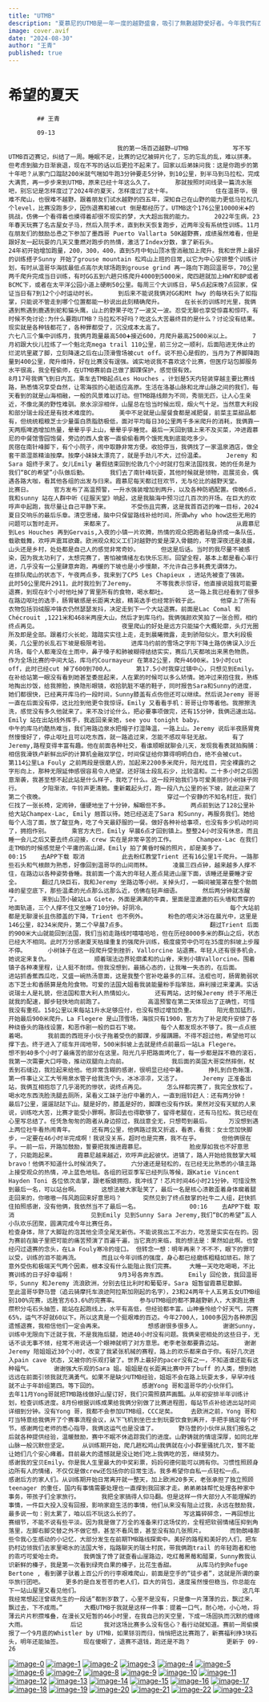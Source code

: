 ```yaml
---
title: "UTMB"
description: "夏慕尼的UTMB是一年一度的越野盛會，吸引了無數越野愛好者。今年我們有四個人參加UTMB的組別，而且都安全完賽了！"
image: cover.avif
date: "2024-08-30"
author: "王青"
published: true
---
```

# 希望的夏天   
            ## 王青
                 
            09-13
           
                               　　我的第一场百迈越野—UTMB         　　写不写UTMB百迈赛记，纠结了一周。睡眠不足，比赛的记忆被碎片化了，忘的忘乱的乱，难以拼凑。但考虑到脑力日渐衰退，现在不写的话以后更捡不起来了。回家以后弟妹问我：这是你跑步的第十年吧？从家门口蹓跶200米就气喘如牛跑3分钟要走5分钟，到10公里，到半马到马拉松，完成大满贯，再一步步来到UTMB，原来已经十年这么久了。      那就按照时间线录一篇流水账吧，别忘记是怎样度过了2024年的夏天，怎样度过了这十年。         　　住在温哥华，很难不爬山，也很难不越野。跟着朋友们试水越野的四五年，深知自己在山野的能力更低马拉松几个level，比赛没跑多少，因伤退赛和被cut 倒是都经历了。UTMB这个176公里10000米➕的挑战，仿佛一个看得着也摸得着却很不现实的梦，大大超出我的能力。      2022年生病，23年春天玩赛了名古屋女子马，然后入院手术，直到秋天恢复跑步，近两年没有系统性训练。11月在朋友们的鼓励怂恿之下参加了墨西哥 Puerto Vallarta 50K越野赛，成绩虽然难看，但是跟好友一起玩耍的几天又重燃对跑步的热情，激活了Index分数，拿了新石头。                    　　24年初开始增加跑量，200，300，400，直到5月中旬山顶冰雪消融加上爬升。我和世界上最好的训练搭子Sunny 开始了grouse mountain 松鸡山上班的日常,以它为中心安排整个训练计划，有时从温哥华海拔最低点高尔夫球场跑到grouse grind 再一路向下跑回温哥华，70公里两千爬升完成当日训练，有时GG五到六趟只练爬升4000到5000米，爬四趟就加上HWY和BP或者BCMC下，或者在太平洋公园小道上硬刷50公里。每周三个大训练日，早5点起床晚7点回家，保证当日有7到12个小时运动时长。      到后来不能说我俩对GG和Mt hwy 的每块石头了如指掌，只能说不管走到哪个位置都能一秒说出此刻精确爬升。      在长长的训练时光里，我俩遇到熊遇到鹿遇到蛇和猫头鹰，山上的野果子吃了一波又一波。忍受无聊也享受惊喜和惊吓。有时候不免讨论:为什么要跑UTMB？马拉松不好吗？吃这么大苦最终目的是什么？讨论没有结果。现实就是各种钱都花了，各种罪都受了，沉没成本太高了。                                                     　　六七八三个集中训练月，我俩月跑量最高500➕接近600，月爬升最高25000米以上。      7月初跟大伙儿拉练了一个魁北克mega trail 110公里，前三分之一顺利，后面陷进无休止的烂泥坑里崴了脚，立刻降速之后在山顶滑雪场被cut off。说不担心是假的，当月为了养脚降跑量到400公里，爬升维持，好在比赛没有逞强。诚实地说我不喜欢这个比赛，但医疗站包脚服务水平很高，我全程偷师，在UTMB赛前自己做了脚踝保护，感觉很有效。                               　　8月17号我俩飞到日内瓦，乘车去TMB起点Les Houches 。计划是5天内轻装穿越主要比赛线路，熟悉情况享受自然，让零海拔的心脏适应高原。生活在洛基山脉和北岸山脉之间的我们，每天看到的就是山海相融，一般的风景难以打动。但TMB路线颇为不同，秀丽无匹，让人心生亲近，不像北美的野性难驯。泉水淙淙相伴，山屋总在恰当时候出现，烟火气十足。当然意大利段和部分瑞士段还是有技术难度的。      美中不足就是山屋餐食都是减肥餐，前菜主菜甜品都有，但统统粗粮芝士少量蛋白质脂肪极低，面对平均每日30公里两千多米爬升的消耗，我俩靠一天两瓶啤酒增加热量，晕晕乎乎上山，晕晕乎乎睡觉。最后一天回到镇上来不及买菜，冲进霞慕尼的中餐馆雪园饱餐，旁边的西人食客一直偷偷看两个饿死鬼到底能吃多少。                                                                　　民宿在南针峰脚下，有个小院子，闹中取静非常方便。收拾停当，我俩找了一家温泉酒店，做全套干蒸湿蒸精油按摩。按摩小妹妹太漂亮了，就是手劲儿不大，过份温柔。      Jeremy 和Sara 姐终于来了。女儿Emily 暑假结束回到伦敦几个小时就打包来法国找我，她的任务是为我们“BC的希望”小队做后勤。      我们去了南针峰玩耍，其他时候就是领物，逛展览会，偶遇各路大咖，看其他各组的出发与归来。霞慕尼每天都过狂欢节，无与伦比的越野天堂。                                                                                                 　　比赛日。      官方发布了高温预警，一升水强装增加到两升，以及各种防晒配置。傍晚6点，我和sunny 站在人群中听《征服天堂》响起，这是我脑海中预习过几百次的开场。在巨大的欢呼声中起跑，我尽量让自己平静下来。      不受伤且完赛，这是我首百迈的唯一目标，2024夏日交响乐的最后乐章。清空思绪，脑中只保留路线补给时间，所谓why who how这些无用的问题可以暂时走开。      来都来了。                               　　从霞慕尼到Les Houches 再到Gervais,入夜的小镇一片欢腾，热情的观众把跑者贴身挤成一条队伍，载歌载舞，欢呼声震耳欲聋。欧洲观众和义工们对越野的爱是深入骨髓的，不管深夜还是凌晨，山头还是乡村，处处都是自己人的感觉非常奇妙。      但这是后话。当时的我尽量不被感染，因为我太功利了，太想完赛了，害怕被情绪左右快乐忘形。回望全程，基本上都是看心率行进，几乎没有一公里肆意奔跑，再缓的下坡也是小步慢颠，不允许自己多耗费无谓体力。                    　　在排队爬山的状态下，午夜两点多，我来到了CP5 Les Chapieux ，进站先被查了强装。     此时50公里爬升2911，此时我捡到了Jeremy。      不等我表示惊讶，他直接说姐我可能要退赛，到现在8个小时他吐掉了胃里所有的食物，喝水都吐。      这一路上我已经看到了很多在路边呕吐的选手，肠胃敏感是长距离大敌，精英选手也经常折戟于此。      他穿上了所有衣物包括羽绒服冲锋衣仍然瑟瑟发抖，决定走到下一个大站退赛。前面是Lac Comal 和Chécrouit ,1221米和468米两座大山，然后才到库马约。我俩强颜欢笑拍了一张合照，相约终点再见。                    　　夜里爬山的好处是远方只能描个大概轮廓，头灯光圈所及即是全部。跟着灯火长蛇，踏踏实实往上走，走到晨曦微露，走到骄阳似火。意大利段极美，几公里的长乱石下坡是极限考验。      进库马约前的雪场之字形下降土路仿佛误入沙丘片场，每个人都淹没在土雨中，鼻子嗓子和肺被糊得结结实实，赛后几天都咳出来黑色物质。                                          　　作为全场比赛的中间大站，库马约Courmayeur 在第82公里，爬升4600米。19小时cut off，此时已经cut 掉了600到700人。      第17.5小时我穿过镇中心，只想见到Emily。在补给站第一眼没有看到她甚至委屈起来，人在累的时候可以多么矫情。她冲过来抱住我，熟练地掏出炒饭，给我擦脸，换隐形眼镜，收拾肮脏不堪的鞋子，同时报告Sara和Sunny的进度，她们都很快，已经离开库马约一段时间，Sunny膝盖有点伤但还可以继续。然后说Jeremy 哥哥一直在后面没有停，这比捡到他更令我惊讶。Emily 又看看手机：哥哥让你等着他。我擦擦洗洗，感觉没有多久他就来了。来不及讨论什么，把必要事项做完，还有15分钟，我俩迅速出站。Emily 站在出站线外挥手，我返回亲亲她，see you tonight baby。                               　　中午的库马约酷热难当，我们用路边泉水把帽子打湿降温，一路上山。Jeremy 说后半夜肠胃竟然慢慢好了，停止呕吐且可以吃东西，就一路追过来，怎能不感叹年轻无敌。      有了Jeremy,路程变得丰富有趣。他在前面各种社交，看谁顺眼就聊会儿天，发现我看表就拍胸脯：相信我滑铁卢新鲜出炉的计算机金融双学位，时间保证给你算得明明白白，绝不会被cut。         　　第114公里La Fouly 之前两段是很磨人的，加起来2200多米爬升，阳光炫目，完全裸露的之字形向上，那种无限延伸感很容易令人绝望。还好瑞士段乱石少，比较温和。二十多小时之后困意渐袭，我甚至想不起此站是什么样子，我吃了什么。这一段开始我们与可爱美丽的小树妹子同行。      夕阳渐浓，牛铃声更清脆。重新戴起头灯，跑一段八九公里的长下坡，就此迎来了第二个夜晚。                               　　穿过一个安静的不知名村庄，我们仨找了一张长椅，定闹钟，僵硬地坐了十分钟，解睏但不多。      两点前到达了128公里补给大站Champex-Lac, Emily 翘首以待。她已经送走了Sara 和Sunny，再服务我们。她给每个人泡了面，放了酸豆角，吃了今天最舒服的一餐。做好各种补给事项，也没有多少机动时间了，拥抱作别。      乘官方大巴，Emily 早晨6点才回到镇上。整整24小时没有休息，而且睡一会儿之后又要去终点迎接，crew 实在是非常辛苦的工作。      Champex-Lac 在我们走TMB的时候感觉是个平庸的高山湖，Emily 拍了黄昏时候的照片，却是美多了。                                    00:15    去APP下载 取消       　　此去粉红教堂Trient 还有16公里1千爬升。一路那些石头和气根颇为熟悉，好像回到温哥华的山间雨林。      凌晨三四点钟，越来越多人撑不住，在路边以各种姿势昏睡。我前面一个高大的年轻人差点晃进山崖下面，该睡还是要睡才安全。      翻过几块巨石，我和Jeremy 坐路边等小树。关掉头灯，一瞬间被笼罩在整个勃朗峰的星空底下，那些温柔的光点那么远那么近，仿佛在轻声细语。      然后两分钟就冻醒了。      来到山顶小破站La Giete，外面是满满的牛粪，里面是湿漉漉的石头墙和贯穿的地面轨道，三个人撑不住又坐睡了10分钟。好阴冷。                    　　每个大站前都是无聊漫长且伤膝盖的下降，Trient 也不例外。      粉色的塔尖沐浴在晨光中，这里是146公里，8234米爬升，第二个早晨7点多。                    　　翻过Trient 后面的900米大山就能回到法国，我们当初走路线时嘻嘻哈哈，但在历经8000多米的群山之后，状态已经大不相同。此时万分感谢夏天枯燥重复的强爬升训练，极度疲劳中仍可在35度的斜坡上步履不停。      小树妹子在这一段爬升受到挫折，Vallorcine 站退赛。年轻人还有很多机会，她说定来复仇。         　　顺着瑞法边界轮廓柔和的山脊，来到小镇Vallorcine。围着镇子各种凑里程，让人挺不耐烦。但我没想到，最搞心态的，让我唯一失态的，在后面。      进站抓香蕉西瓜吃，又盛一碗热汤意面，这是我整个官补吃最多的三样。法棍也可，肠胃脆弱状态下芝士和香肠算是危险食物。可爱的法国大姐看我装能量粉手指笨拙，麻利接过来灌满。实话说瑞士人是礼貌，但法国和意大利人热情如火。      还有两站，这时候Jeremy 终于不用迁就我的配速，脚步轻快地向前跑了。         　　高温预警在第二天体现出了正确性，可惜我没有重视。158公里以来每站1升水足够应付，也没有想过增加负重。      阳光愈加猛烈，开始最后900米爬升。La Flegere 是山顶雪场，海拔只有1900，官方为了补足爬升安排了各种绕昏头的路线设置，和恶作剧一般的巨石下坡。      每个人都发现水不够了。我一点点抿着喝。      我前面的西班牙小伙子拖着受伤的脚踝，步履蹒跚。不得不超过他，希望他可以撑下去。终于进入了缆车开阔地带，500米斜坡上去就是终点前最后一站La Flegere。      想不到40多个小时了最痛苦的部分在这里。阳光几乎把路面烤化了，每一步都是踩不稳的滚石，我第一次需要大口呼吸，推动双腿向上向前。         　　我后面的英国大哥突然摔倒，杖丢到石缝边，我捡起来给他。他非常含糊的感谢，很明显已经中暑。      挣扎到白色帐篷，第一件事让义工大爷用泉水管子给我洗个头，冰冰凉凉，又活了。      Jeremy 正准备出站，我俩互相抱怨了几乎渴死的惨状，说终点再见。      怎么样都完赛了，我完全放松了。喝水吃东西洗脸洗腿去厕所，呆看义工妹子治疗中暑的人，一直到摇铃赶人：还有两分钟！                    　　最后7公里，遛遛跶跶下山。腿是好的，膝盖是好的，脚踝也没有作妖。果然对没有天赋的人来说，训练吃大苦，比赛才能受小罪啊。那回去也得歇够了，留得老腿在，还有马拉松。我已经在心里写总结了。任凭急匆匆的跑者从身边掠过，我战意全无，只想苟到最后。     万没想到遇上两位社牛看热闹青年。     还有两公里，他俩路过我又折返，看表，看我：女士您加快脚步，一定要在46小时半完成啊！我说没关系，超时也是完赛，我不在乎。      但他俩很在乎。一前一后，开路加鼓励，誓要把我推进霞慕尼。         　　脸皮厚如我也不好意思了，只能跑起来。      霞慕尼越来越近，欢呼声此起彼伏。进镇了，路人开始给我鼓掌大喊bravo！他俩不知道什么时候消失了。      六分速还是轻松的，在已经无比熟悉的小镇主路上接受观众的热情，冲上蓝色地毯。各组的冠亚季军已经列队等候，跟Katie Vincent Hayden Toni 各位依次击掌，跟老板娘拥抱，我冲线了！芯片时间46小时21分钟，可惜没熬到最后一名，可以站台啊。      这想法被大家耻笑了，最后一名是核心溃散歪着身体瘸着腿走回来的，你嗷嗷一阵风跑回来好意思吗？      突然见到了终点鼓掌的社牛二人组，赶快抓住拍照感谢，没有他俩，我依然当不了最后一名。              00:16    去APP下载 取消                  　　见到Emily 见到Sunny Sara Jeremy,我们“BC的希望”五人小队欢乐团聚，圆满完成今年比赛任务。                                          　　检查身体，除了大脚趾的泡其他全须全尾无新伤。不能说我出工不出力，吃苦是实实在在的。因为赛前在脑子里把可能的痛苦预演了百遍千遍，当它真的来临，我的想法是：果然如此啊。也曾经闪过退赛的念头，在La Fouly寒冷的垭口。 但转念一想：明年再来？不不不，眼下的罪可以受，训练的泪不能再流。      而且以今年训练的强度，身心都已经磨练粗糙如顽石。除了意外受伤和极端天气两个因素，根本没有什么能阻止我们完赛。    大睡一天吃吃喝喝，不比赛训练的日子好幸福啊！         　　9月3号各奔东西。      Emily 回伦敦，我回温哥华，Sunny 和Jeremy 流浪欧洲，分别去往比利时和葡萄牙。Sara 姐暂留霞慕尼歇脚。      至此温哥华野马营（追云骑摩托车浪迹阿拉斯加刚起的名字），23和24两年十人五男五女UTMB组别100%完赛，远胜官方63.6%的完赛率。      参与UTMB组的都不算越野新人，大家跑比赛攒积分屯石头抽签，能站在起跑线上，水平有高低，但经验都丰富。山神垂怜给个好天气，完赛65%，运气不好就60以下。所以这真是一个挺艰难的百迈。今年2700人，1000多因为各种原因遗憾退赛，我相信他们一定会再来。         　　想感谢很多很多人。      谢谢Sunny，训练中无限向下迁就于我，不是我拖后腿，她进40小时没有问题。我俩亲密相处的这些日子，无话不谈无事不倾，经常不用说话一个眼神就明了对方意思。老李老张都要靠边站。      谢谢Jeremy 陪姐姐近30个小时，改变了我紧张机械的赛程，路上的欢乐都来自于你。有好几次进入pain cave 状态，又被你的乐观打破了。世界上最好的pacer没有之一，不知道谁还能有这种福气。      谢谢强大乐观的Sara 姐。姐姐是在长距离比赛中开了buff 的人类，想到她远远在前面引领我就充满勇气。如果不是缺少UTMB经验，姐姐不会在路上玩耍太多，早早冲线就不止于年龄组第四。等下回的。         　　感谢Yong 哥和温哥华的小伙伴们。      去年11月Yong哥就把TMB路线做好山屋订好，我们只需照葫芦画瓢。从年初安排半年训练计划，检查训练进度。8月份根据训练成果给我俩分别做了比赛进程图，每站节点补给进出站时间详细到分钟。没有Yong 哥，我都不会参加UTMB组，CCC足矣。    去欧洲之前，Yong 哥和叮当特意给我俩开了个赛事流程会议，从下飞机到坐巴士到玩耍饮食到离开，手把手搞定每个环节。感谢两位老师的悉心指导，我俩这运气也是没谁了。      野马营的小伙伴从我们报名之后就各种提供经验，温暖鼓励，赛中不眠不休追踪我们的进度。山野铸就的情谊深厚，如同北岸山脉一般沉默但坚定。    从训练期开始，爬几趟松鸡山我俩就在小小群里骚扰几次，誓不能让她们几个安心瘫着。目前最大的遗憾就是没让她们吃上我俩吃的苦，继续努力。         　　感谢我的宝贝Emily。你是我人生里最大的中奖彩票，妈妈何德何能可以拥有你。习惯性照顾身边所有人的情绪，不仅仅是做crew还包括你的日常生活。我多希望你自私一点轻松一点。      感谢后方的家人们。从训练期开始日常离开就一整天，加上欧洲20多天，老张承担了独立照顾teenager 的重任，国内有事情需要处理也一直撑到我回家才走。弟弟弟妹帮忙处理各种家中事务，带孩子们全家旅行。      我把全家搞得人仰马翻。但是这样一件大部分人不能理解的事情，一件巨大投入没有回报，影响家庭生活的事情，他们从来没有阻止过我，永远在鼓励我，最多说一句：别太累了，咱以后不玩这么长的了。         　　写这篇碎碎念，一再回想比赛细节，不能不说有些平淡。因为我是做了万全的准备来打这场仗的，全程把软弱情绪压抑到角落里，左脚右脚交替之外不做它想，甚至不看风景，甚至没有拍几张照片。       而勃朗峰那些令我心生感动的小记忆，大部分发生在前期TMB路线探索中。美好的路程和美好的人们，把车扔村边领我们去家里喝水的法国大爷，指路聊天的瑞士村民，带我俩跑trail 的年轻跑者和他的乖巧可爱哈士奇。      我俩饿了馋了就查看山崖路边，吃红莓黑莓和醋栗，Sunny教我认识新鲜的榛子，我是第一次看到绿壳白果的榛子，比花生香甜。      从库马约到Refuge Bertone , 看到骡子驮着上百公斤的行李艰难爬山，前面是空手的“徒步者”，这就是所谓的豪华旅行团吧。      更多的是白发苍苍的老人们，巨大的背包，速度虽然慢但稳当，你总能在下一站山屋里又看见他们。                                          　　这几年我经常想起汪曾祺先生的一段话“都到岁数了，心里不是没有，只是像一片薄薄的云，飘过来，飘过去，下不成雨。”      大概UTMB于我就是这样一件事：提着一口气，耐心地，小心地，将薄云片片积攒堆叠，在漫长又短暂的46小时里，在我自己的天空里，下成一场固执而沉默的缠绵大雨。         　　后记      我对这场比赛多么没有信心？看行动就知道。赛前一周偷摸报了一个9月底的Whistler by UTMB，如果铩羽而归，悄悄把这比赛跑了，新赛福利挣3块石头，明年还能抽签。      现在傻眼了，退赛不退钱，跑还是不跑？          更新于 09-26   

[![image-0](https://ss2.meipian.me/users/2506412/a9d3690a30934febbaa1fa4bc4783639.jpeg?meipian-watermark/bucket/ivwen/key/dXNlcnMvMjUwNjQxMi9hOWQzNjkwYTMwOTM0ZmViYmFhMWZhNGJjNDc4MzYzOS5qcGVn/nickname/546L6Z2S/userid/MjUwNjQxMg==/sign/6569ccc42eb1ca9fce063698dbd8e9b4%7cimageView2/2/w/750/interlace/0/q/80)](https://ss2.meipian.me/users/2506412/a9d3690a30934febbaa1fa4bc4783639.jpeg?meipian-watermark/bucket/ivwen/key/dXNlcnMvMjUwNjQxMi9hOWQzNjkwYTMwOTM0ZmViYmFhMWZhNGJjNDc4MzYzOS5qcGVn/nickname/546L6Z2S/userid/MjUwNjQxMg==/sign/6569ccc42eb1ca9fce063698dbd8e9b4%7cimageView2/2/w/750/interlace/0/q/80)
[![image-1](https://ss2.meipian.me/users/2506412/e3acc72fb8804b158ffe622c63667bca.jpeg?meipian-watermark/bucket/ivwen/key/dXNlcnMvMjUwNjQxMi9lM2FjYzcyZmI4ODA0YjE1OGZmZTYyMmM2MzY2N2JjYS5qcGVn/nickname/546L6Z2S/userid/MjUwNjQxMg==/sign/6569ccc42eb1ca9fce063698dbd8e9b4%7cimageView2/2/w/750/interlace/0/q/80)](https://ss2.meipian.me/users/2506412/e3acc72fb8804b158ffe622c63667bca.jpeg?meipian-watermark/bucket/ivwen/key/dXNlcnMvMjUwNjQxMi9lM2FjYzcyZmI4ODA0YjE1OGZmZTYyMmM2MzY2N2JjYS5qcGVn/nickname/546L6Z2S/userid/MjUwNjQxMg==/sign/6569ccc42eb1ca9fce063698dbd8e9b4%7cimageView2/2/w/750/interlace/0/q/80)
[![image-2](https://ss2.meipian.me/users/2506412/adf6c1046bf146a999cb85b85810d164.jpeg?meipian-watermark/bucket/ivwen/key/dXNlcnMvMjUwNjQxMi9hZGY2YzEwNDZiZjE0NmE5OTljYjg1Yjg1ODEwZDE2NC5qcGVn/nickname/546L6Z2S/userid/MjUwNjQxMg==/sign/6569ccc42eb1ca9fce063698dbd8e9b4%7cimageView2/2/w/750/interlace/0/q/80)](https://ss2.meipian.me/users/2506412/adf6c1046bf146a999cb85b85810d164.jpeg?meipian-watermark/bucket/ivwen/key/dXNlcnMvMjUwNjQxMi9hZGY2YzEwNDZiZjE0NmE5OTljYjg1Yjg1ODEwZDE2NC5qcGVn/nickname/546L6Z2S/userid/MjUwNjQxMg==/sign/6569ccc42eb1ca9fce063698dbd8e9b4%7cimageView2/2/w/750/interlace/0/q/80)
[![image-3](https://ss2.meipian.me/users/2506412/9881dac5046d4f4580c5ed920ced672e.jpeg?meipian-watermark/bucket/ivwen/key/dXNlcnMvMjUwNjQxMi85ODgxZGFjNTA0NmQ0ZjQ1ODBjNWVkOTIwY2VkNjcyZS5qcGVn/nickname/546L6Z2S/userid/MjUwNjQxMg==/sign/6569ccc42eb1ca9fce063698dbd8e9b4%7cimageView2/2/w/750/interlace/0/q/80)](https://ss2.meipian.me/users/2506412/9881dac5046d4f4580c5ed920ced672e.jpeg?meipian-watermark/bucket/ivwen/key/dXNlcnMvMjUwNjQxMi85ODgxZGFjNTA0NmQ0ZjQ1ODBjNWVkOTIwY2VkNjcyZS5qcGVn/nickname/546L6Z2S/userid/MjUwNjQxMg==/sign/6569ccc42eb1ca9fce063698dbd8e9b4%7cimageView2/2/w/750/interlace/0/q/80)
[![image-4](https://ss2.meipian.me/users/2506412/5dda1d5a6e5a41108d5770147b6d6c4a.jpeg?meipian-watermark/bucket/ivwen/key/dXNlcnMvMjUwNjQxMi81ZGRhMWQ1YTZlNWE0MTEwOGQ1NzcwMTQ3YjZkNmM0YS5qcGVn/nickname/546L6Z2S/userid/MjUwNjQxMg==/sign/6569ccc42eb1ca9fce063698dbd8e9b4%7cimageView2/2/w/750/interlace/0/q/80)](https://ss2.meipian.me/users/2506412/5dda1d5a6e5a41108d5770147b6d6c4a.jpeg?meipian-watermark/bucket/ivwen/key/dXNlcnMvMjUwNjQxMi81ZGRhMWQ1YTZlNWE0MTEwOGQ1NzcwMTQ3YjZkNmM0YS5qcGVn/nickname/546L6Z2S/userid/MjUwNjQxMg==/sign/6569ccc42eb1ca9fce063698dbd8e9b4%7cimageView2/2/w/750/interlace/0/q/80)
[![image-5](https://ss2.meipian.me/users/2506412/b238bc13a9914e5eb47c8d5276cd233f.jpeg?meipian-watermark/bucket/ivwen/key/dXNlcnMvMjUwNjQxMi9iMjM4YmMxM2E5OTE0ZTVlYjQ3YzhkNTI3NmNkMjMzZi5qcGVn/nickname/546L6Z2S/userid/MjUwNjQxMg==/sign/6569ccc42eb1ca9fce063698dbd8e9b4%7cimageView2/3/w/750/interlace/0/q/80)](https://ss2.meipian.me/users/2506412/b238bc13a9914e5eb47c8d5276cd233f.jpeg?meipian-watermark/bucket/ivwen/key/dXNlcnMvMjUwNjQxMi9iMjM4YmMxM2E5OTE0ZTVlYjQ3YzhkNTI3NmNkMjMzZi5qcGVn/nickname/546L6Z2S/userid/MjUwNjQxMg==/sign/6569ccc42eb1ca9fce063698dbd8e9b4%7cimageView2/3/w/750/interlace/0/q/80)
[![image-6](https://ss2.meipian.me/users/2506412/0b054eb0614e4205a25633904104e319.jpeg?meipian-watermark/bucket/ivwen/key/dXNlcnMvMjUwNjQxMi8wYjA1NGViMDYxNGU0MjA1YTI1NjMzOTA0MTA0ZTMxOS5qcGVn/nickname/546L6Z2S/userid/MjUwNjQxMg==/sign/6569ccc42eb1ca9fce063698dbd8e9b4%7cimageView2/2/w/750/interlace/0/q/80)](https://ss2.meipian.me/users/2506412/0b054eb0614e4205a25633904104e319.jpeg?meipian-watermark/bucket/ivwen/key/dXNlcnMvMjUwNjQxMi8wYjA1NGViMDYxNGU0MjA1YTI1NjMzOTA0MTA0ZTMxOS5qcGVn/nickname/546L6Z2S/userid/MjUwNjQxMg==/sign/6569ccc42eb1ca9fce063698dbd8e9b4%7cimageView2/2/w/750/interlace/0/q/80)
[![image-7](https://ss2.meipian.me/users/2506412/89c6e032175e45d1bf5caf0b23023928.jpeg?meipian-watermark/bucket/ivwen/key/dXNlcnMvMjUwNjQxMi84OWM2ZTAzMjE3NWU0NWQxYmY1Y2FmMGIyMzAyMzkyOC5qcGVn/nickname/546L6Z2S/userid/MjUwNjQxMg==/sign/6569ccc42eb1ca9fce063698dbd8e9b4%7cimageView2/2/w/750/interlace/0/q/80)](https://ss2.meipian.me/users/2506412/89c6e032175e45d1bf5caf0b23023928.jpeg?meipian-watermark/bucket/ivwen/key/dXNlcnMvMjUwNjQxMi84OWM2ZTAzMjE3NWU0NWQxYmY1Y2FmMGIyMzAyMzkyOC5qcGVn/nickname/546L6Z2S/userid/MjUwNjQxMg==/sign/6569ccc42eb1ca9fce063698dbd8e9b4%7cimageView2/2/w/750/interlace/0/q/80)
[![image-8](https://ss2.meipian.me/users/2506412/f39ae5c9a23c4425bca311a30e4ab836.jpeg?meipian-watermark/bucket/ivwen/key/dXNlcnMvMjUwNjQxMi9mMzlhZTVjOWEyM2M0NDI1YmNhMzExYTMwZTRhYjgzNi5qcGVn/nickname/546L6Z2S/userid/MjUwNjQxMg==/sign/6569ccc42eb1ca9fce063698dbd8e9b4%7cimageView2/2/w/750/interlace/0/q/80)](https://ss2.meipian.me/users/2506412/f39ae5c9a23c4425bca311a30e4ab836.jpeg?meipian-watermark/bucket/ivwen/key/dXNlcnMvMjUwNjQxMi9mMzlhZTVjOWEyM2M0NDI1YmNhMzExYTMwZTRhYjgzNi5qcGVn/nickname/546L6Z2S/userid/MjUwNjQxMg==/sign/6569ccc42eb1ca9fce063698dbd8e9b4%7cimageView2/2/w/750/interlace/0/q/80)
[![image-9](https://ss2.meipian.me/users/2506412/ae18fc98433240adb72952f1d6a8963c.jpeg?meipian-watermark/bucket/ivwen/key/dXNlcnMvMjUwNjQxMi9hZTE4ZmM5ODQzMzI0MGFkYjcyOTUyZjFkNmE4OTYzYy5qcGVn/nickname/546L6Z2S/userid/MjUwNjQxMg==/sign/6569ccc42eb1ca9fce063698dbd8e9b4%7cimageView2/2/w/750/interlace/0/q/80)](https://ss2.meipian.me/users/2506412/ae18fc98433240adb72952f1d6a8963c.jpeg?meipian-watermark/bucket/ivwen/key/dXNlcnMvMjUwNjQxMi9hZTE4ZmM5ODQzMzI0MGFkYjcyOTUyZjFkNmE4OTYzYy5qcGVn/nickname/546L6Z2S/userid/MjUwNjQxMg==/sign/6569ccc42eb1ca9fce063698dbd8e9b4%7cimageView2/2/w/750/interlace/0/q/80)
[![image-10](https://ss2.meipian.me/users/2506412/eb3d903033114241be807dca91e1f9cc.jpeg?meipian-watermark/bucket/ivwen/key/dXNlcnMvMjUwNjQxMi9lYjNkOTAzMDMzMTE0MjQxYmU4MDdkY2E5MWUxZjljYy5qcGVn/nickname/546L6Z2S/userid/MjUwNjQxMg==/sign/6569ccc42eb1ca9fce063698dbd8e9b4%7cimageView2/2/w/750/interlace/0/q/80)](https://ss2.meipian.me/users/2506412/eb3d903033114241be807dca91e1f9cc.jpeg?meipian-watermark/bucket/ivwen/key/dXNlcnMvMjUwNjQxMi9lYjNkOTAzMDMzMTE0MjQxYmU4MDdkY2E5MWUxZjljYy5qcGVn/nickname/546L6Z2S/userid/MjUwNjQxMg==/sign/6569ccc42eb1ca9fce063698dbd8e9b4%7cimageView2/2/w/750/interlace/0/q/80)
[![image-11](https://ss2.meipian.me/users/2506412/b9d3dcb4ba6c41d89b277a54e2b9082d.jpeg?meipian-watermark/bucket/ivwen/key/dXNlcnMvMjUwNjQxMi9iOWQzZGNiNGJhNmM0MWQ4OWIyNzdhNTRlMmI5MDgyZC5qcGVn/nickname/546L6Z2S/userid/MjUwNjQxMg==/sign/6569ccc42eb1ca9fce063698dbd8e9b4%7cimageView2/2/w/750/interlace/0/q/80)](https://ss2.meipian.me/users/2506412/b9d3dcb4ba6c41d89b277a54e2b9082d.jpeg?meipian-watermark/bucket/ivwen/key/dXNlcnMvMjUwNjQxMi9iOWQzZGNiNGJhNmM0MWQ4OWIyNzdhNTRlMmI5MDgyZC5qcGVn/nickname/546L6Z2S/userid/MjUwNjQxMg==/sign/6569ccc42eb1ca9fce063698dbd8e9b4%7cimageView2/2/w/750/interlace/0/q/80)
[![image-12](https://ss2.meipian.me/users/2506412/5956803b1b654fed876847dd009ac36a.jpeg?meipian-watermark/bucket/ivwen/key/dXNlcnMvMjUwNjQxMi81OTU2ODAzYjFiNjU0ZmVkODc2ODQ3ZGQwMDlhYzM2YS5qcGVn/nickname/546L6Z2S/userid/MjUwNjQxMg==/sign/6569ccc42eb1ca9fce063698dbd8e9b4%7cimageView2/2/w/750/interlace/0/q/80)](https://ss2.meipian.me/users/2506412/5956803b1b654fed876847dd009ac36a.jpeg?meipian-watermark/bucket/ivwen/key/dXNlcnMvMjUwNjQxMi81OTU2ODAzYjFiNjU0ZmVkODc2ODQ3ZGQwMDlhYzM2YS5qcGVn/nickname/546L6Z2S/userid/MjUwNjQxMg==/sign/6569ccc42eb1ca9fce063698dbd8e9b4%7cimageView2/2/w/750/interlace/0/q/80)
[![image-13](https://ss2.meipian.me/users/2506412/69256382cba347e198c9a48dc76bd5ef.jpeg?meipian-watermark/bucket/ivwen/key/dXNlcnMvMjUwNjQxMi82OTI1NjM4MmNiYTM0N2UxOThjOWE0OGRjNzZiZDVlZi5qcGVn/nickname/546L6Z2S/userid/MjUwNjQxMg==/sign/6569ccc42eb1ca9fce063698dbd8e9b4%7cimageView2/2/w/750/interlace/0/q/80)](https://ss2.meipian.me/users/2506412/69256382cba347e198c9a48dc76bd5ef.jpeg?meipian-watermark/bucket/ivwen/key/dXNlcnMvMjUwNjQxMi82OTI1NjM4MmNiYTM0N2UxOThjOWE0OGRjNzZiZDVlZi5qcGVn/nickname/546L6Z2S/userid/MjUwNjQxMg==/sign/6569ccc42eb1ca9fce063698dbd8e9b4%7cimageView2/2/w/750/interlace/0/q/80)
[![image-14](https://ss2.meipian.me/users/2506412/eb5f736ea7924ff783ce523b157c6a63.jpeg?meipian-watermark/bucket/ivwen/key/dXNlcnMvMjUwNjQxMi9lYjVmNzM2ZWE3OTI0ZmY3ODNjZTUyM2IxNTdjNmE2My5qcGVn/nickname/546L6Z2S/userid/MjUwNjQxMg==/sign/6569ccc42eb1ca9fce063698dbd8e9b4%7cimageView2/2/w/750/interlace/0/q/80)](https://ss2.meipian.me/users/2506412/eb5f736ea7924ff783ce523b157c6a63.jpeg?meipian-watermark/bucket/ivwen/key/dXNlcnMvMjUwNjQxMi9lYjVmNzM2ZWE3OTI0ZmY3ODNjZTUyM2IxNTdjNmE2My5qcGVn/nickname/546L6Z2S/userid/MjUwNjQxMg==/sign/6569ccc42eb1ca9fce063698dbd8e9b4%7cimageView2/2/w/750/interlace/0/q/80)
[![image-15](https://ss2.meipian.me/users/2506412/a7a28d4a003145769815a19dc4b10749.jpeg?meipian-watermark/bucket/ivwen/key/dXNlcnMvMjUwNjQxMi9hN2EyOGQ0YTAwMzE0NTc2OTgxNWExOWRjNGIxMDc0OS5qcGVn/nickname/546L6Z2S/userid/MjUwNjQxMg==/sign/6569ccc42eb1ca9fce063698dbd8e9b4%7cimageView2/2/w/750/interlace/0/q/80)](https://ss2.meipian.me/users/2506412/a7a28d4a003145769815a19dc4b10749.jpeg?meipian-watermark/bucket/ivwen/key/dXNlcnMvMjUwNjQxMi9hN2EyOGQ0YTAwMzE0NTc2OTgxNWExOWRjNGIxMDc0OS5qcGVn/nickname/546L6Z2S/userid/MjUwNjQxMg==/sign/6569ccc42eb1ca9fce063698dbd8e9b4%7cimageView2/2/w/750/interlace/0/q/80)
[![image-16](https://ss2.meipian.me/users/2506412/3dd32034ccad494c9578ead5ab273c4c.jpeg?meipian-watermark/bucket/ivwen/key/dXNlcnMvMjUwNjQxMi8zZGQzMjAzNGNjYWQ0OTRjOTU3OGVhZDVhYjI3M2M0Yy5qcGVn/nickname/546L6Z2S/userid/MjUwNjQxMg==/sign/6569ccc42eb1ca9fce063698dbd8e9b4%7cimageView2/2/w/750/interlace/0/q/80)](https://ss2.meipian.me/users/2506412/3dd32034ccad494c9578ead5ab273c4c.jpeg?meipian-watermark/bucket/ivwen/key/dXNlcnMvMjUwNjQxMi8zZGQzMjAzNGNjYWQ0OTRjOTU3OGVhZDVhYjI3M2M0Yy5qcGVn/nickname/546L6Z2S/userid/MjUwNjQxMg==/sign/6569ccc42eb1ca9fce063698dbd8e9b4%7cimageView2/2/w/750/interlace/0/q/80)
[![image-17](https://ss2.meipian.me/users/2506412/ab7fd3b9a04948648b8594ae7b684bcd.jpeg?meipian-watermark/bucket/ivwen/key/dXNlcnMvMjUwNjQxMi9hYjdmZDNiOWEwNDk0ODY0OGI4NTk0YWU3YjY4NGJjZC5qcGVn/nickname/546L6Z2S/userid/MjUwNjQxMg==/sign/6569ccc42eb1ca9fce063698dbd8e9b4%7cimageView2/2/w/750/interlace/0/q/80)](https://ss2.meipian.me/users/2506412/ab7fd3b9a04948648b8594ae7b684bcd.jpeg?meipian-watermark/bucket/ivwen/key/dXNlcnMvMjUwNjQxMi9hYjdmZDNiOWEwNDk0ODY0OGI4NTk0YWU3YjY4NGJjZC5qcGVn/nickname/546L6Z2S/userid/MjUwNjQxMg==/sign/6569ccc42eb1ca9fce063698dbd8e9b4%7cimageView2/2/w/750/interlace/0/q/80)
[![image-18](https://ss2.meipian.me/users/2506412/5c2eb102c2f3481788b906671f3b90a9.jpeg?meipian-watermark/bucket/ivwen/key/dXNlcnMvMjUwNjQxMi81YzJlYjEwMmMyZjM0ODE3ODhiOTA2NjcxZjNiOTBhOS5qcGVn/nickname/546L6Z2S/userid/MjUwNjQxMg==/sign/6569ccc42eb1ca9fce063698dbd8e9b4%7cimageView2/2/w/750/interlace/0/q/80)](https://ss2.meipian.me/users/2506412/5c2eb102c2f3481788b906671f3b90a9.jpeg?meipian-watermark/bucket/ivwen/key/dXNlcnMvMjUwNjQxMi81YzJlYjEwMmMyZjM0ODE3ODhiOTA2NjcxZjNiOTBhOS5qcGVn/nickname/546L6Z2S/userid/MjUwNjQxMg==/sign/6569ccc42eb1ca9fce063698dbd8e9b4%7cimageView2/2/w/750/interlace/0/q/80)
[![image-19](https://ss2.meipian.me/users/2506412/70a7abc5f39d40d183385a5f13917c8d.jpeg?meipian-watermark/bucket/ivwen/key/dXNlcnMvMjUwNjQxMi83MGE3YWJjNWYzOWQ0MGQxODMzODVhNWYxMzkxN2M4ZC5qcGVn/nickname/546L6Z2S/userid/MjUwNjQxMg==/sign/6569ccc42eb1ca9fce063698dbd8e9b4%7cimageView2/2/w/750/interlace/0/q/80)](https://ss2.meipian.me/users/2506412/70a7abc5f39d40d183385a5f13917c8d.jpeg?meipian-watermark/bucket/ivwen/key/dXNlcnMvMjUwNjQxMi83MGE3YWJjNWYzOWQ0MGQxODMzODVhNWYxMzkxN2M4ZC5qcGVn/nickname/546L6Z2S/userid/MjUwNjQxMg==/sign/6569ccc42eb1ca9fce063698dbd8e9b4%7cimageView2/2/w/750/interlace/0/q/80)
[![image-20](https://ss2.meipian.me/users/2506412/d77e54f60ba24f9a81501fd52924b9cb.jpeg?meipian-watermark/bucket/ivwen/key/dXNlcnMvMjUwNjQxMi9kNzdlNTRmNjBiYTI0ZjlhODE1MDFmZDUyOTI0YjljYi5qcGVn/nickname/546L6Z2S/userid/MjUwNjQxMg==/sign/6569ccc42eb1ca9fce063698dbd8e9b4%7cimageView2/2/w/750/interlace/0/q/80)](https://ss2.meipian.me/users/2506412/d77e54f60ba24f9a81501fd52924b9cb.jpeg?meipian-watermark/bucket/ivwen/key/dXNlcnMvMjUwNjQxMi9kNzdlNTRmNjBiYTI0ZjlhODE1MDFmZDUyOTI0YjljYi5qcGVn/nickname/546L6Z2S/userid/MjUwNjQxMg==/sign/6569ccc42eb1ca9fce063698dbd8e9b4%7cimageView2/2/w/750/interlace/0/q/80)
[![image-21](https://ss2.meipian.me/users/2506412/4aaca42c5cc943eaafb40b92ababfa0d.jpeg?meipian-watermark/bucket/ivwen/key/dXNlcnMvMjUwNjQxMi80YWFjYTQyYzVjYzk0M2VhYWZiNDBiOTJhYmFiZmEwZC5qcGVn/nickname/546L6Z2S/userid/MjUwNjQxMg==/sign/6569ccc42eb1ca9fce063698dbd8e9b4%7cimageView2/2/w/750/interlace/0/q/80)](https://ss2.meipian.me/users/2506412/4aaca42c5cc943eaafb40b92ababfa0d.jpeg?meipian-watermark/bucket/ivwen/key/dXNlcnMvMjUwNjQxMi80YWFjYTQyYzVjYzk0M2VhYWZiNDBiOTJhYmFiZmEwZC5qcGVn/nickname/546L6Z2S/userid/MjUwNjQxMg==/sign/6569ccc42eb1ca9fce063698dbd8e9b4%7cimageView2/2/w/750/interlace/0/q/80)
[![image-22](https://ss2.meipian.me/users/2506412/97cc802106af4a189d1261682e2c63fd.jpeg?meipian-watermark/bucket/ivwen/key/dXNlcnMvMjUwNjQxMi85N2NjODAyMTA2YWY0YTE4OWQxMjYxNjgyZTJjNjNmZC5qcGVn/nickname/546L6Z2S/userid/MjUwNjQxMg==/sign/6569ccc42eb1ca9fce063698dbd8e9b4%7cimageView2/2/w/750/interlace/0/q/80)](https://ss2.meipian.me/users/2506412/97cc802106af4a189d1261682e2c63fd.jpeg?meipian-watermark/bucket/ivwen/key/dXNlcnMvMjUwNjQxMi85N2NjODAyMTA2YWY0YTE4OWQxMjYxNjgyZTJjNjNmZC5qcGVn/nickname/546L6Z2S/userid/MjUwNjQxMg==/sign/6569ccc42eb1ca9fce063698dbd8e9b4%7cimageView2/2/w/750/interlace/0/q/80)
[![image-23](https://ss2.meipian.me/users/2506412/2438e1e1651f4f2e8ade9750c61226cb.jpeg?meipian-watermark/bucket/ivwen/key/dXNlcnMvMjUwNjQxMi8yNDM4ZTFlMTY1MWY0ZjJlOGFkZTk3NTBjNjEyMjZjYi5qcGVn/nickname/546L6Z2S/userid/MjUwNjQxMg==/sign/6569ccc42eb1ca9fce063698dbd8e9b4%7cimageView2/2/w/750/interlace/0/q/80)](https://ss2.meipian.me/users/2506412/2438e1e1651f4f2e8ade9750c61226cb.jpeg?meipian-watermark/bucket/ivwen/key/dXNlcnMvMjUwNjQxMi8yNDM4ZTFlMTY1MWY0ZjJlOGFkZTk3NTBjNjEyMjZjYi5qcGVn/nickname/546L6Z2S/userid/MjUwNjQxMg==/sign/6569ccc42eb1ca9fce063698dbd8e9b4%7cimageView2/2/w/750/interlace/0/q/80)